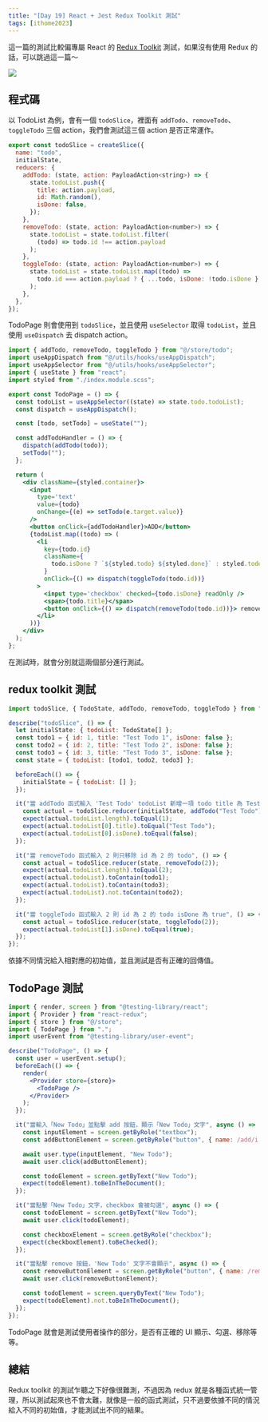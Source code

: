 ```yaml
---
title: "[Day 19] React + Jest Redux Toolkit 測試"
tags: [ithome2023]
---
```



這一篇的測試比較偏專屬 React 的 [Redux Toolkit](https://redux-toolkit.js.org/) 測試，如果沒有使用 Redux 的話，可以跳過這一篇～

<Img src={image_1} />

## 程式碼

以 TodoList 為例，會有一個 `todoSlice`，裡面有 `addTodo`、`removeTodo`、`toggleTodo` 三個 action，我們會測試這三個 action 是否正常運作。

```js
export const todoSlice = createSlice({
  name: "todo",
  initialState,
  reducers: {
    addTodo: (state, action: PayloadAction<string>) => {
      state.todoList.push({
        title: action.payload,
        id: Math.random(),
        isDone: false,
      });
    },
    removeTodo: (state, action: PayloadAction<number>) => {
      state.todoList = state.todoList.filter(
        (todo) => todo.id !== action.payload
      );
    },
    toggleTodo: (state, action: PayloadAction<number>) => {
      state.todoList = state.todoList.map((todo) =>
        todo.id === action.payload ? { ...todo, isDone: !todo.isDone } : todo
      );
    },
  },
});
```

TodoPage 則會使用到 `todoSlice`，並且使用 `useSelector` 取得 `todoList`，並且使用 `useDispatch` 去 dispatch action。

```jsx
import { addTodo, removeTodo, toggleTodo } from "@/store/todo";
import useAppDispatch from "@/utils/hooks/useAppDispatch";
import useAppSelector from "@/utils/hooks/useAppSelector";
import { useState } from "react";
import styled from "./index.module.scss";

export const TodoPage = () => {
  const todoList = useAppSelector((state) => state.todo.todoList);
  const dispatch = useAppDispatch();

  const [todo, setTodo] = useState("");

  const addTodoHandler = () => {
    dispatch(addTodo(todo));
    setTodo("");
  };

  return (
    <div className={styled.container}>
      <input
        type='text'
        value={todo}
        onChange={(e) => setTodo(e.target.value)}
      />
      <button onClick={addTodoHandler}>ADD</button>
      {todoList.map((todo) => (
        <li
          key={todo.id}
          className={
            todo.isDone ? `${styled.todo} ${styled.done}` : styled.todo
          }
          onClick={() => dispatch(toggleTodo(todo.id))}
        >
          <input type='checkbox' checked={todo.isDone} readOnly />
          <span>{todo.title}</span>
          <button onClick={() => dispatch(removeTodo(todo.id))}> remove</button>
        </li>
      ))}
    </div>
  );
};
```

在測試時，就會分別就這兩個部分進行測試。

## redux toolkit 測試

```jsx
import todoSlice, { TodoState, addTodo, removeTodo, toggleTodo } from "./todo";

describe("todoSlice", () => {
  let initialState: { todoList: TodoState[] };
  const todo1 = { id: 1, title: "Test Todo 1", isDone: false };
  const todo2 = { id: 2, title: "Test Todo 2", isDone: false };
  const todo3 = { id: 3, title: "Test Todo 3", isDone: false };
  const state = { todoList: [todo1, todo2, todo3] };

  beforeEach(() => {
    initialState = { todoList: [] };
  });

  it("當 addTodo 函式輸入 'Test Todo' todoList 新增一項 todo title 為 Test Todo 且 isDone 為 false", () => {
    const actual = todoSlice.reducer(initialState, addTodo("Test Todo"));
    expect(actual.todoList.length).toEqual(1);
    expect(actual.todoList[0].title).toEqual("Test Todo");
    expect(actual.todoList[0].isDone).toEqual(false);
  });

  it("當 removeTodo 函式輸入 2 則只移除 id 為 2 的 todo", () => {
    const actual = todoSlice.reducer(state, removeTodo(2));
    expect(actual.todoList.length).toEqual(2);
    expect(actual.todoList).toContain(todo1);
    expect(actual.todoList).toContain(todo3);
    expect(actual.todoList).not.toContain(todo2);
  });

  it("當 toggleTodo 函式輸入 2 則 id 為 2 的 todo isDone 為 true", () => {
    const actual = todoSlice.reducer(state, toggleTodo(2));
    expect(actual.todoList[1].isDone).toEqual(true);
  });
});
```

依據不同情況給入相對應的初始值，並且測試是否有正確的回傳值。

## TodoPage 測試

```jsx
import { render, screen } from "@testing-library/react";
import { Provider } from "react-redux";
import { store } from "@/store";
import { TodoPage } from ".";
import userEvent from "@testing-library/user-event";

describe("TodoPage", () => {
  const user = userEvent.setup();
  beforeEach(() => {
    render(
      <Provider store={store}>
        <TodoPage />
      </Provider>
    );
  });

  it("當輸入「New Todo」並點擊 add 按鈕，顯示「New Todo」文字", async () => {
    const inputElement = screen.getByRole("textbox");
    const addButtonElement = screen.getByRole("button", { name: /add/i });

    await user.type(inputElement, "New Todo");
    await user.click(addButtonElement);

    const todoElement = screen.getByText("New Todo");
    expect(todoElement).toBeInTheDocument();
  });

  it("當點擊「New Todo」文字，checkbox 會被勾選", async () => {
    const todoElement = screen.getByText("New Todo");
    await user.click(todoElement);

    const checkboxElement = screen.getByRole("checkbox");
    expect(checkboxElement).toBeChecked();
  });

  it("當點擊 remove 按鈕，'New Todo' 文字不會顯示", async () => {
    const removeButtonElement = screen.getByRole("button", { name: /remove/i });
    await user.click(removeButtonElement);

    const todoElement = screen.queryByText("New Todo");
    expect(todoElement).not.toBeInTheDocument();
  });
});
```

TodoPage 就會是測試使用者操作的部分，是否有正確的 UI 顯示、勾選、移除等等。

## 總結

Redux toolkit 的測試乍聽之下好像很難測，不過因為 redux 就是各種函式統一管理，所以測試起來也不會太難，就像是一般的函式測試，只不過要依據不同的情況給入不同的初始值，才能測試出不同的結果。
